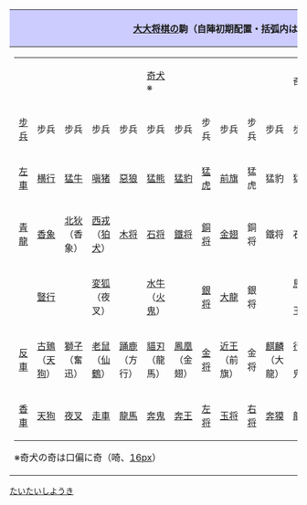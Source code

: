 {| class="collapsible autocollapse" style="text-align:center; margin:auto; border:1px solid #000;"
|-
! style="background-color:#CCF;" | [[大大将棋]]の駒（自陣初期配置・括弧内は成駒）
|- 
|
{| class="wikitable" style="font-size:70%; line-height:120%;"
|-
|&nbsp;||&nbsp;||&nbsp;||&nbsp;||&nbsp;||[[𠵇犬|奇犬]]※||&nbsp;||&nbsp;||&nbsp;||&nbsp;||&nbsp;||奇犬||&nbsp;||&nbsp;||&nbsp;||&nbsp;||&nbsp;
|-
|[[步兵 (日本將棋)|步兵]]||步兵||步兵||步兵||步兵||步兵||步兵||步兵||步兵||步兵||步兵||步兵||步兵||步兵||步兵||步兵||步兵
|-
|[[左車]]||[[横行]]||[[猛牛]]||[[嗔猪]]||[[惡狼]]||[[猛熊]]||[[猛豹]]||[[猛虎|猛虎]]||[[前旗]]||猛虎||猛豹||猛熊||悪狼||嗔猪||猛牛||横行||[[右車]]
|-
|[[青龍 (日本將棋)|青龍]]||[[香象]]||[[北狄 (日本將棋)|北狄]]<br />（香象）||[[西戎 (日本將棋)|西戎]]<br />（[[狛犬 (日本將棋)|狛犬]]）||[[木将]]||[[石将]]||[[鐵將 (日本將棋)|鐵将]]||[[銅将]]||[[金翅]]||銅将||鐵将||石将||木将||[[東夷 (日本將棋)|東夷]]<br />（獅子）||[[南蛮 (日本將棋)|南蛮]]<br />（白象）||[[白象 (日本將棋)|白象]]||[[白虎 (日本將棋)|白虎]]
|-
|&nbsp;||[[豎行]]||&nbsp;||[[変狐]]<br />（夜叉）||&nbsp;||[[水牛 (日本將棋)|水牛]]<br />（[[火鬼]]）||&nbsp;||[[銀将]]||[[大龍]]||銀将||&nbsp;||[[馬麟 (日本將棋)|馬麟]]<br />（奔王）||&nbsp;||[[變狸]]<br />（[[鳩槃]]）||&nbsp;||[[角行]]||&nbsp;
|-
|[[反車]]||[[古鵄]]<br />（[[天狗 (日本將棋)|天狗]]）||[[獅子 (日本將棋)|獅子]]<br />（奮迅）||[[老鼠]]<br />（[[仙鶴 (日本將棋)|仙鶴]]）||[[踊鹿]]<br />（方行）||[[貓刃]]<br />（龍馬）||[[鳳凰 (日本將棋)|鳳凰]]<br />（金翅）||[[金将]]||[[近王]]<br />（前旗）||金将||[[麒麟 (日本將棋)|麒麟]]<br />（大龍）||[[行鳥]]<br />（奔鬼）||[[飛龍 (日本將棋)|飛龍]]<br />（龍王）||[[盲猿]]<br />（[[山母]]）||[[狛犬 (日本將棋)|狛犬]]<br />（大象）||[[毒蛇 (日本將棋)|毒蛇]]<br />（鉤行）||反車
|-
|[[香車]]||[[天狗 (日本將棋)|天狗]]||[[夜叉 (日本將棋)|夜叉]]||[[走車]]||[[龍馬|龍馬]]||[[奔鬼]]||[[奔王]]||[[左将]]||[[玉将]]||[[右将]]||[[奔獏]]||[[龍王 (日本將棋)|龍王]]||[[方行]]||[[飛車]]||[[鳩槃]]||[[鉤行]]||香車
|}
※奇犬の奇は口偏に奇（𠵇、[[file:Chinese character ki 53e3 5947.png|16px]]）
|}<noinclude>
[[Category:日本將棋模板|たいたいしようき]]
</noinclude>